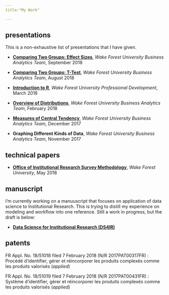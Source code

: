 ```yaml
---
title:"My Work"

---
```


## presentations

This is a non-exhaustive list of presentations that I have given.

* [**Comparing Two Groups: Effect Sizes**](https://docs.google.com/presentation/d/e/2PACX-1vTACUkOIFra4TqEvaQUCakpsYk7KgIRBdyo14hLJ798GiPb8Z4bY0YlgvcJoj1yoDc1_9wtUXqOKbii/pub?start=false&loop=false&delayms=3000),  _Wake Forest University Business Analytics Team_, September 2018

* [**Comparing Two Groups: T-Test**](docs/2018-08_BAI_t-test.pdf), _Wake Forest University Business Analytics Team_, August 2018

* [**Introduction to R**](https://github.com/medewitt/intro_to_r/blob/master/presentations/intro_presentation.pdf), _Wake Forest University Professional Development_, March 2018

* [**Overview of Distributions**](docs/2018-02_BAI_distributions.pdf), _Wake Forest University Business Analytics Team_, February 2018

* [**Measures of Central Tendency**](docs/2017-12_BAI_central_tendency.pdf), _Wake Forest University Business Analytics Team_, December 2017

* **Graphing Different Kinds of Data**, _Wake Forest University Business Analytics Team_, November 2017

## technical papers

* [**Office of Institutional Research Survey Methodology**](https://prod.wp.cdn.aws.wfu.edu/sites/202/2018/05/oir_survey_methodology.pdf), _Wake Forest University_, May 2018

## manuscript

I'm currently working on a manuuscript that focuses on application of data science to Institutional Research. This is trying to distill my experience on modeling and workflow into one reference. Still a work in progress, but the draft is below:

* [**Data Science for Institutional Research (DS4IR)**](ds4ir)

## patents

FR Appl. No. 18/51018 filed 7 February 2018 (N/R 2017PAT00317FR) : Procédé d’identifier, gérer et réincorporer les produits complexés comme les produits valorisés (_applied_)

FR Appl. No. 18/51019 filed 7 February 2018 (N/R 2017PAT00431FR) : Système d’identifier, gérer et réincorporer les produits complexés comme les produits valorisés (_applied_)